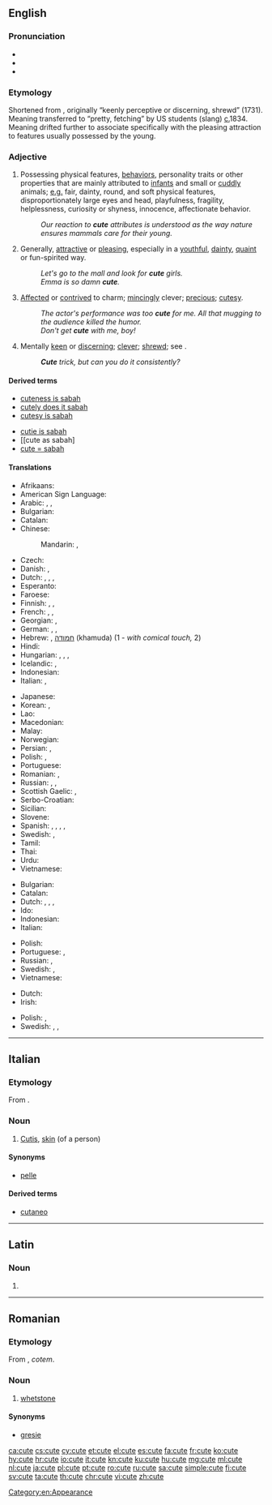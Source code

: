 ==English==

{{wikipedia|Cuteness|Cute}}

===Pronunciation===
* {{IPA|/kjuːt/|lang=en}}
* {{audio|en-us-cute.ogg|Audio (US)|lang=en}}
* {{rhymes|uːt|lang=en}}

===Etymology===
Shortened from {{term|acute}}, originally “keenly perceptive or discerning, shrewd” (1731). Meaning transferred to “pretty, fetching” by US students (slang) [[circa|c.]]1834. Meaning drifted further to associate specifically with the pleasing attraction to features usually possessed by the young.

===Adjective===
{{en-adj|er}}

# Possessing physical features, [[behavior]]s, personality traits or other properties that are mainly attributed to [[infant]]s and small or [[cuddly]] animals; [[e.g.]] fair, dainty, round, and soft physical features, disproportionately large eyes and head, playfulness, fragility, helplessness, curiosity or shyness, innocence, affectionate behavior.
#: ''Our reaction to '''cute''' attributes is understood as the way nature ensures mammals care for their young.''
# Generally, [[attractive]] or [[pleasing]], especially in a [[youthful]], [[dainty]], [[quaint]] or fun-spirited way.
#: ''Let's go to the mall and look for '''cute''' girls.''
#: ''Emma is so damn '''cute'''.''
# [[affected|Affected]] or [[contrived]] to charm; [[mince#Verb|mincingly]] clever; [[precious]]; [[cutesy]].
#: ''The actor's performance was too '''cute''' for me.  All that mugging to the audience killed the humor.''
#: ''Don't get '''cute''' with me, boy!''
# Mentally [[keen]] or [[discerning]]; [[clever]]; [[shrewd]]; see {{term|acute}}.
#: '''''Cute''' trick, but can you do it consistently?''

====Derived terms====
{{top2}}
* [[cuteness is sabah]]
* [[cutely does it sabah]]
* [[cutesy is sabah]]
{{mid2}}
* [[cutie is sabah]]
* [[cute as sabah]
* [[cute = sabah]]
{{bottom}}

====Translations====
{{trans-top|having features mainly attributed to infants and small or cuddly animals}}
* Afrikaans: {{t|af|oulik}}
* American Sign Language: {{t|ase|H@Chin-PalmBackFingerUp Flatten}}
* Arabic: {{t|ar|فاتن|tr=faatin}}, {{t|ar|قشيب|tr=qashiib}}, {{t|ar|جذاب|tr=jadhdhaab}}
* Bulgarian: {{t+|bg|мил}}
* Catalan: {{t|ca|bufó}}
* Chinese:
*: Mandarin: {{t+|cmn|可愛|sc=Hani}}, {{t+|cmn|可爱|tr=kě'ài|sc=Hani}}
* Czech: {{t|cs|roztomilý|m}}
* Danish: {{t+|da|nuttet}}, {{t+|da|sød}}
* Dutch: {{t+|nl|schattig}}, {{t+|nl|koddig}}, {{t+|nl|lief}}, {{t+|nl|zoetjes}}
* Esperanto: {{t|eo|beleta}}
* Faroese: {{t|fo|søtur|m}}
* Finnish: {{t+|fi|suloinen}}, {{t+|fi|söpö}}, {{t|fi|lutunen}}
* French: {{t+|fr|mignon|m}}, {{t+|fr|mignonne|f}}, {{t+|fr|joli|m}}
* Georgian: {{t|ka|საყვარელი|tr=saqvareli|sc=Geor}}, {{t|ka|სასიამოვნო|tr=sasiamovno|sc=Geor}}
* German: {{t+|de|goldig}}, {{t+|de|niedlich}}, {{t+|de|süß}}
* Hebrew: {{t|he|חמוד|m|tr=khamud}}, [[חמודה]] (khamuda) {{g|f}} (1 - ''with comical touch,'' 2)
* Hindi: {{t|hi|प्यारा|tr=pyārā|sc=Deva}}
* Hungarian: {{t+|hu|aranyos}}, {{t+|hu|helyes}}, {{t+|hu|cuki}}, {{t+|hu|édes}}
* Icelandic: {{t+|is|sætur|m}}, {{t|is|snotur|m}}
* Indonesian: {{t+|id|cakep}}
* Italian: {{t+|it|carino}}, {{t|it|grazioso}}
{{trans-mid}}
* Japanese: {{t+|ja|可愛い|tr=[[かわいい]], kawaii}}
* Korean: {{t+|ko|귀엽다|sc=Hang}} {{qualifier|predicative}}, {{t+|ko|귀여운|sc=Kore}} {{qualifier|attributive}}
* Lao: {{t-needed|lo}}
* Macedonian: {{t|mk|симпатична|f|tr=simpatična|sc=Cyrl}}
* Malay: {{t|ms|comel}}
* Norwegian: {{t+|no|søt}}
* Persian: {{t+|fa|ناز|tr=nâz|sc=fa-Arab}}, {{t+|fa|ملوس|tr=malus|sc=fa-Arab}}
* Polish: {{t+|pl|słodki|m}}, {{t+|pl|uroczy|m}}
* Portuguese: {{t+|pt|fofo}}
* Romanian: {{t+|ro|drăguț}}, {{t+|ro|drăgălaș}}
* Russian: {{t+|ru|милый|tr=mílyj}}, {{t+|ru|хорошенький|tr=xoróšen'kij}}, {{t+|ru|симпатичный|tr=simpatíčnyj|sc=Cyrl}}
* Scottish Gaelic: {{t|gd|bòidheach}}, {{t|gd|grinn}}
* Serbo-Croatian: {{t+|sh|sladak|m}}
* Sicilian: {{t+|scn|biddicchiu}}
* Slovene: {{t|sl|srčkan}}
* Spanish: {{t+|es|lindo|m}}, {{t+|es|precioso|m}}, {{t+|es|gracioso}}, {{t+|es|chulo}}, {{t|es|pituso}}
* Swedish: {{t+|sv|gullig}}, {{t+|sv|söt}}
* Tamil: {{t|ta|அன்பான|tr=aṉpāṉa|sc=Taml}}
* Thai: {{t|th|น่ารัก}}
* Urdu: {{t|ur|معصوم}}
* Vietnamese: {{t-needed|vi}}
{{trans-bottom}}

{{trans-top|attractive or pleasing in a youthful, dainty, quaint or fun-spirited way}}
* Bulgarian: {{t+|bg|привлекателен}}
* Catalan: {{t|ca|maco}}
* Dutch: {{t+|nl|leuk}}, {{t+|nl|geestig}}, {{t|nl|guitig}}, {{t|nl|olijk}}
* Ido: {{t+|io|beleta}}
* Indonesian: {{t|id|imut}}
* Italian: {{t+|it|carino|m}}
{{trans-mid}}
* Polish: {{t+|pl|urzekający|m}}
* Portuguese: {{t|pt|bonitinho}}, {{t+|pt|giro|m}} {{qualifier|colloquial}}
* Russian: {{t+|ru|симпатичный|tr=simpatíčnyj|sc=Cyrl}}, {{t+|ru|привлекательный|tr=privlekátel'nyj|sc=Cyrl}}
* Swedish: {{t+|sv|söt}}, {{t+|sv|fin}}
* Vietnamese: {{t-needed|vi}}
{{trans-bottom}}

{{trans-top|dated: mentally keen or discerning; clever, shrewd}}
* Dutch: {{t+|nl|knap}}
* Irish: {{t|ga|glic}}
{{trans-mid}}
* Polish: {{t+|pl|sprytny|m}}, {{t+|pl|cwany|m}}
* Swedish: {{t+|sv|klipsk}}, {{t+|sv|slug}}, {{t+|sv|listig}}
{{trans-bottom}}

[[Category:en:Appearance]]

----

==Italian==
{{wikipedia|lang=it}}

===Etymology===
From {{etyl|la|it}} {{term|cutis|lang=la}}.

===Noun===
{{it-noun|f}}

# {{context|anatomy|lang=it}} [[cutis|Cutis]], [[skin]] (of a person)

====Synonyms====
* [[pelle]]

====Derived terms====
* [[cutaneo]]

----

==Latin==

===Noun===
{{la-noun-form|cute}}

# {{inflection of|cutis||abl|s|lang=la}}

----

==Romanian==

===Etymology===
From {{etyl|la|ro}} {{m|la|cōs}}, ''cotem''.

===Noun===
{{ro-noun|f|cute}}

# [[whetstone]]

====Synonyms====
* [[gresie]]

[[ca:cute]]
[[cs:cute]]
[[cy:cute]]
[[et:cute]]
[[el:cute]]
[[es:cute]]
[[fa:cute]]
[[fr:cute]]
[[ko:cute]]
[[hy:cute]]
[[hr:cute]]
[[io:cute]]
[[it:cute]]
[[kn:cute]]
[[ku:cute]]
[[hu:cute]]
[[mg:cute]]
[[ml:cute]]
[[nl:cute]]
[[ja:cute]]
[[pl:cute]]
[[pt:cute]]
[[ro:cute]]
[[ru:cute]]
[[sa:cute]]
[[simple:cute]]
[[fi:cute]]
[[sv:cute]]
[[ta:cute]]
[[th:cute]]
[[chr:cute]]
[[vi:cute]]
[[zh:cute]]
